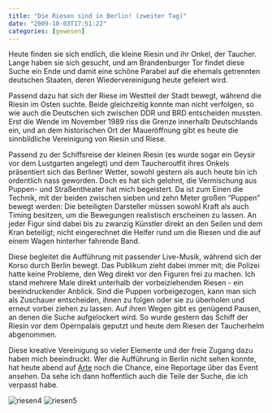 ```yaml
---
title: "Die Riesen sind in Berlin! (zweiter Tag)"
date: "2009-10-03T17:51:22"
categories: [gewesen]
---
```


Heute finden sie sich endlich, die kleine Riesin und ihr Onkel, der Taucher. Lange haben sie sich gesucht, und am Brandenburger Tor findet diese Suche ein Ende und damit eine schöne Parabel auf die ehemals getrennten deutschen Staaten, deren Wiedervereinigung heute gefeiert wird.

Passend dazu hat sich der Riese im Westteil der Stadt bewegt, während die Riesin im Osten suchte. Beide gleichzeitig konnte man nicht verfolgen, so wie auch die Deutschen sich zwischen DDR und BRD entscheiden mussten. Erst die Wende im November 1989 riss die Grenze innerhalb Deutschlands ein, und an dem historischen Ort der Maueröffnung gibt es heute die sinnbildliche Vereinigung von Riesin und Riese.

Passend zu der Schiffsreise der kleinen Riesin (es wurde sogar ein Geysir vor dem Lustgarten angelegt) und dem Taucheroutfit ihres Onkels präsentiert sich das Berliner Wetter, sowohl gestern als auch heute bin ich ordentlich nass geworden. Doch es hat sich gelohnt, die Vermischung aus Puppen- und Straßentheater hat mich begeistert. Da ist zum Einen die Technik, mit der beiden zwischen sieben und zehn Meter großen "Puppen" bewegt werden: Die beteiligten Darsteller müssen sowohl Kraft als auch Timing besitzen, um die Bewegungen realistisch erscheinen zu lassen. An jeder Figur sind dabei bis zu zwanzig Künstler direkt an den Seilen und dem Kran beteiligt; nicht eingerechnet die Helfer rund um die Riesen und die auf einem Wagen hinterher fahrende Band.

Diese begleitet die Aufführung mit passender Live-Musik, während sich der Korso durch Berlin bewegt. Das Publikum zieht dabei immer mit; die Polizei hatte keine Probleme, den Weg direkt vor den Figuren frei zu machen. Ich stand mehrere Male direkt unterhalb der vorbeiziehenden Riesen - ein beeindruckender Anblick. Sind die Puppen vorbeigezogen, kann man sich als Zuschauer entscheiden, ihnen zu folgen oder sie zu überholen und erneut vorbei ziehen zu lassen. Auf ihren Wegen gibt es genügend Pausen, an denen die Suche aufgelockert wird. So wurde gestern das Schiff der Riesin vor dem Opernpalais geputzt und heute dem Riesen der Taucherhelm abgenommen.

Diese kreative Vereinigung so vieler Elemente und der freie Zugang dazu haben mich beeindruckt. Wer die Aufführung in Berlin nicht sehen konnte, hat heute abend auf [Arte](http://www.arte.tv/royaldeluxe/?lang=de) noch die Chance, eine Reportage über das Event ansehen. Da sehe ich dann hoffentlich auch die Teile der Suche, die ich verpasst habe.

![riesen4](/blog/wp-content/uploads/2009/10/riesen4.jpg)
![riesen5](/blog/wp-content/uploads/2009/10/riesen5.jpg)
